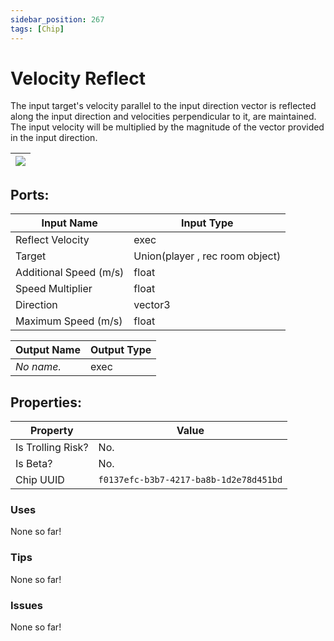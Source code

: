 ```yaml
---
sidebar_position: 267
tags: [Chip]
---
```


# Velocity Reflect


The input target's velocity parallel to the input direction vector is reflected along the input direction and velocities perpendicular to it, are maintained. The input velocity will be multiplied by the magnitude of the vector provided in the input direction.

| ![](https://images-ext-2.discordapp.net/external/MPmIaQzlEPmgGWlgi-WxBBXt0Bjv_zWPkg1y1f_sy3s/https/www.recroomcircuits.com/image/circuit/absolute-value?width=206&height=108) |
|-----|

## Ports:

| Input Name | Input Type |
|-----------|-----------|
| Reflect Velocity | exec |
| Target | Union(player , rec room object) |
| Additional Speed (m/s) | float |
| Speed Multiplier | float |
| Direction | vector3 |
| Maximum Speed (m/s) | float |

| Output Name | Output Type |
|-----------|-----------|
| *No name.* | exec |

## Properties:

| Property  | Value |
|-------------------|-----------|
| Is Trolling Risk? | No. |
| Is Beta? | No. |
| Chip UUID | `f0137efc-b3b7-4217-ba8b-1d2e78d451bd` |

### Uses

None so far!

### Tips

None so far!

### Issues

None so far!